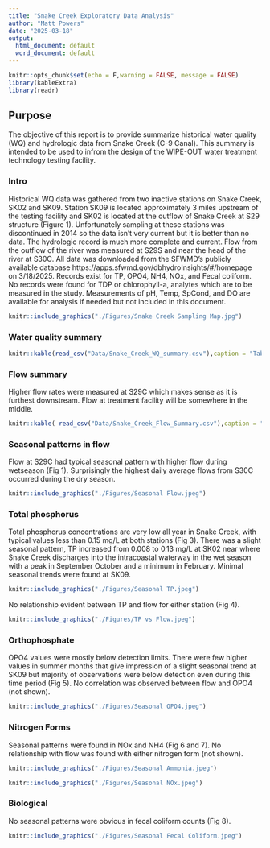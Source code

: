 ```yaml
---
title: "Snake Creek Exploratory Data Analysis"
author: "Matt Powers"
date: "2025-03-18"
output:
  html_document: default
  word_document: default
---
```


```r
knitr::opts_chunk$set(echo = F,warning = FALSE, message = FALSE)
library(kableExtra)
library(readr)
```

## Purpose  
The objective of this report is to provide summarize historical water quality (WQ) and hydrologic data from Snake Creek (C-9 Canal). This summary is intended to be used to infrom the design of the WIPE-OUT water treatment technology testing facility. 


### Intro

Historical WQ data was gathered from two inactive stations on Snake Creek, SK02 and SK09. Station SK09 is located approximately 3 miles upstream of the testing facility and SK02 is located at the outflow of Snake Creek at S29 structure (Figure 1). Unfortunately sampling at these stations was discontinued in 2014 so the data isn't very  current but it is better than no data. The hydrologic record is much more complete and current. Flow from the outflow of the river was measured at S29S and near the head of the river at S30C. All data was downloaded from the SFWMD's publicly available database https://apps.sfwmd.gov/dbhydroInsights/#/homepage on 3/18/2025. Records exist for TP, OPO4, NH4, NOx, and Fecal coliform. No records were found for TDP or chlorophyll-a, analytes which are to be measured in the study. Measurements of pH, Temp, SpCond, and DO are available for analysis if needed but not included in this document. 



```r
knitr::include_graphics("./Figures/Snake Creek Sampling Map.jpg")

```


### Water quality summary



```r
knitr::kable(read_csv("Data/Snake_Creek_WQ_summary.csv"),caption = "Table 1: Summary Stats of SK09 and SK02") %>% kable_material(c("striped", "hover"))
```

### Flow summary

Higher flow rates were measured at S29C which makes sense as it is furthest downstream. Flow at treatment facility will be somewhere in the middle.  

```r
knitr::kable( read_csv("Data/Snake_Creek_Flow_Summary.csv"),caption = "Table 2: Summary Stats of flow data from S29S and S30C") %>% kable_material(c("striped", "hover"))
```


### Seasonal patterns in flow

Flow at S29C had typical seasonal pattern with higher flow during wetseason (Fig 1). Surprisingly the highest daily average flows from S30C occurred during the dry season. 


```r
knitr::include_graphics("./Figures/Seasonal Flow.jpeg")
```

### Total phosphorus

Total phosphorus concentrations are very low all year in Snake Creek, with typical values less than 0.15 mg/L at both stations (Fig 3). There was a slight seasonal pattern, TP  increased from 0.008 to 0.13 mg/L at SK02 near where Snake Creek discharges into the intracoastal waterway in the wet season with a peak in September October and a minimum in February. Minimal seasonal trends were found at SK09.   

```r
knitr::include_graphics("./Figures/Seasonal TP.jpeg")
```

No relationship evident between TP and flow for either station (Fig 4). 


```r
knitr::include_graphics("./Figures/TP vs Flow.jpeg")
```

### Orthophosphate

OPO4 values were mostly below detection limits. There were few higher values in summer months that give impression of a slight seasonal trend at SK09 but majority of observations were below detection even during this time period (Fig 5). No correlation was observed between flow and OPO4 (not shown). 

```r
knitr::include_graphics("./Figures/Seasonal OPO4.jpeg")
```

### Nitrogen Forms
Seasonal patterns were found in NOx and NH4 (Fig 6 and 7). No relationship with flow was found with either nitrogen form (not shown). 

```r
knitr::include_graphics("./Figures/Seasonal Ammonia.jpeg")
```


```r
knitr::include_graphics("./Figures/Seasonal NOx.jpeg")
```

### Biological 

No seasonal patterns were obvious in fecal coliform counts (Fig 8). 

```r
knitr::include_graphics("./Figures/Seasonal Fecal Coliform.jpeg")
```


